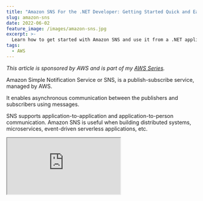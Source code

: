 ```yaml
---
title: "Amazon SNS For the .NET Developer: Getting Started Quick and Easy"
slug: amazon-sns
date: 2022-06-02
feature_image: /images/amazon-sns.jpg
excerpt: >-
  Learn how to get started with Amazon SNS and use it from a .NET application. We will learn about Topics, sending messages to topics, and using Subscriptions to receive messages. We will also learn about Filters, how to use them, and error handling with SNS.
tags:
  - AWS
---
```

_This article is sponsored by AWS and is part of my [AWS Series](/tag/aws/)._

Amazon Simple Notification Service or SNS, is a publish-subscribe service, managed by AWS.

It enables asynchronous communication between the publishers and subscribers using messages.

SNS supports application-to-application and application-to-person communication. Amazon SNS is useful when building distributed systems, microservices, event-driven serverless applications, etc.

<iframe src="https://www.youtube.com/embed/XVQwgeUWXVY" />

In this article, we will learn how to get started with Amazon SNS and use it from a .NET application. We will learn about Topics, sending messages to topics, and using Subscriptions to receive messages. We will also learn about Filters, how to use them, and error handling with SNS.

## Create SNS

To get started, let’s first create an SNS. The straightforward way to create an Amazon SNS is from the [AWS Console](https://console.aws.amazon.com/sns).

Amazon SNS supports two types of Topics

-   **Standard** → Provides best-effort message ordering and guarantees at-least once message delivery. These are better suited for use cases that require higher message publish and delivery throughput rates. Supports SQS, Lambda, HTTP, SMS, email, and mobile application endpoints as the subscription protocols.
-   **FIFO** (first-in, first-out) → Guarantees message ordering and exactly-once message delivery. Supports only SQS subscription protocol.

For this article, we will create a Standard SNS Topic, by specifying the name and leaving all other options to default.

<Figure src="/images/amazon-sns-create-topic.jpg" caption="### SNS & .NET" />

We will use the ASP NET Core default Web API template as our sample application. The application has a `GET` method to return `WeatherForecast` data by default.

The source code used in this blog post is available [here](https://rahulpnath.visualstudio.com/DefaultCollection/YouTube%20Samples/_git/aws-sns).

The [AWSSDK.SimpleNotificationService](https://www.nuget.org/packages/AWSSDK.SimpleNotificationService/) NuGet package provides the `AmazonSimpleNotificationServiceClient` that’ useful to interact with Amazon SNS.

You can connect by passing the credentials explicitly or setting up the credentials for your environment.

<iframe src="https://www.youtube.com/embed/ukam37umkQc" />

## Publisher - Send Message

In our API example, let’s say we add a new `POST` endpoint to add new `WeatherForecast` data to our application. And let’s assume when new weather data is added, we want to email and also we want to generate some new reports.

> _The application or the source that sends messages to the SNS is the Publisher._

It’s [a good practice to decouple applications actions into their own isolated process](/blog/avoid-commands-calling-commands/), so that we can track and manage them independently. For example, if an email fails, we can retry it separately, and it doesn’t have to affect regenerating the report or saving new weather data itself.

Publishing a message to a publish-subscribe service allows us to decouple application logic. When adding new weather data, we can publish a message to the Amazon SNS Topic and we can have multiple subscribers that can do the associated actions of sending an email or regenerating the report.

Use the `PublishAsync` method on the `AmazonSimpleNotificationServiceClient` to send the `PublishRequest` message which contains the Subject, Message the ARN of the SNS Topic.

```csharp
[HttpPost]
public async Task Post(WeatherForecast data)
{
    var client = new AmazonSimpleNotificationServiceClient();
    var request = new PublishRequest()
    {
        Subject = "WeatherForecastAddedEvent",
        Message = JsonSerializer.Serialize(data),
        TopicArn = "arn:aws:sns:us-east-1:189107071895:weather-forecast",
    };
    
    var response = await client.PublishAsync(request);
}

```

## Subscriber → Receive Message

The published messages are of no use having no subscribers.

To receive messages send to a topic by the publisher, you must subscribe to the topic

> _Messages published are sent immediately to all Subscribers of the Topic_

There are different mechanisms to add subscribers to the Topic, and the easiest is to from the console. Let’s look at two different subscribers for our use of sending email and reprocessing a report.

We can add a new subscription under the Topic in the AWS console.

### Email Subscription

To email, any time we receive a message in the Topic, create a new Subscriber with the Email Protocol. Enter the email address of the recipient in the Endpoint column.

![Use Email Protocol for the subscriber and specify the email to which the messages must be sent. Everytime a message comes in the SNS Topic the subscriber will receive an email.](/images/amazon-sns-email-subscription.jpg)

Once created, a confirmation email is sent with a link. Only after confirming the subscription using the link will messages appear in the email inbox.

The message body or structure cannot be changed for this native email protocol. It sends the raw message as text to the email specified. Depending on the chose protocol (Email or Email-JSON) the contents are different in format. Email-JSON sends the notification in JSON format, whereas Email sends it as plain text.

To send rich formatted business emails, you can use SNS along with [Amazon Simple Email Service(SES)](https://aws.amazon.com/ses/)

### Lambda Subscription

You can also trigger AWS Lambda Functions any time you receive a message in the Topic.

[AWS Lambda For The .NET Developer](https://www.udemy.com/course/aws-lambda-dotnet/?referralCode=981481B991C2890BD448)

Below is the default AWS Lambda template function using the Simple SNS Function Blueprint.

```csharp
public async Task FunctionHandler(
    SNSEvent evnt, ILambdaContext context)
{
    foreach(var record in evnt.Records)
    {
        await ProcessRecordAsync(record, context);
    }
}

private async Task ProcessRecordAsync(
    SNSEvent.SNSRecord record, ILambdaContext context)
{
    context.Logger.LogInformation($"Processed record {record.Sns.Message}");

    / TODO: Do interesting work based on the new message
    await Task.CompletedTask;
}

```

Once you publish the Lambda function to AWS, you can set up a new SNS Subscription either from the SNS Topic list or from the AWS Lambda Triggers list.

Grant, the IAM Role of Lambda Function has access to the SNS before adding in the subscription. This is required so that the Lambda function can access the SNS Topic.

<Figure src="/images/amazon-sns-lambda-permissions.jpg" caption="Under the Lambda → Triggers, you can add a new Trigger and set up the integration with Amazon SNS." />

![Setting up a SNS Trigger for Amazon Lambda. Every time a message is dropped to the Amazon SNS Topic the .NET lambda function will be triggered](/images/amazon-sns-lambda-trigger.jpg)

Once the Trigger is created, any time a new message is sent to the Amazon SNS, it will trigger the Lambda function as well.

## SNS Message Filtering

By default, the SNS Topic subscriber receives every message published to the topic.

However, SNS provides ways to apply filter policies when creating subscriptions.

> _Filter Policy is a JSON document that specifies attributes used to filter the messages received by a subscriber._

Filter Policies are key-value pairs of attributes, names, and values. The Subscriber receives only the messages for which the specific properties match the values in the policy.

Let’s say we want to filter out messages based on the month of the Weather Forecast.

Using the below code, let’s add a new custom Message Attribute before sending the message to SNS.

```csharp
request.MessageAttributes.Add(
    "Month",
    new MessageAttributeValue()
    {
        DataType = "String",
        StringValue = data.Date.ToString("MMMM")
    });

```

For the Subscriber, where we want to apply the filter policy, we can edit it in the AWS Console → Edit Subscription.

```json
{
  "Month": [
    "February"
  ]
}

```

Specifying the below policy filters out only the messages which have the Month property set to February. It will filter anything else out.

<Figure src="/images/amazon-sns-subscription-filter-policy.jpg" caption="Filter Policies JSON structure supports different filtering capabilities" />

-   **Exact Matching** → Attribute matches one or more values _”Month” : \[”February”\]_
-   **Prefix Matching →** Attribute includes the keyword _prefix_ and it matches the specified prefix. Below matches _March_ and _May”Month” : \[{”prefix”: “Ma”}\]_
-   **Anything-but Matching →** This does an exclusion match. Below matches all months other than February and March. _"Month": \[{"anything-but": \["February", “March”\]}\]_

## Retries & Dead-letter Queues

When Amazon SNS cannot deliver a message to the Subscriber, it will retry to deliver the message again. The delivery policy is defined based on the delivery protocol (Lambda, Email, SQS etc).

You can see the Delivery protocols and the associated policies [here](https://docs.aws.amazon.com/sns/latest/dg/sns-message-delivery-retries.html). You can override the policy at the Topic Level by editing the Topic.

![Delivery Retry Policy for the Amazon SNS Topic](/images/amazon-sns-topic-delivery-retry-policy.jpg)

Once the number of retries is exhausted for a delivery protocol, the message is discarded or sent to a dead-letter-queue (DLQ) attached to the subscription.

<Figure src="/images/amazon-sns-subscription-dlq.jpg" caption="Dead Letter Queue's (DLQ) are attached to a SNS Subscription." />

Messages can be tracked and reprocessed from the DLQ as required, based on your application needs and if the Subscriber is back online to process messages.

I hope this gives you an excellent introduction to Amazon SNS and helps you get started from a .NET Application.